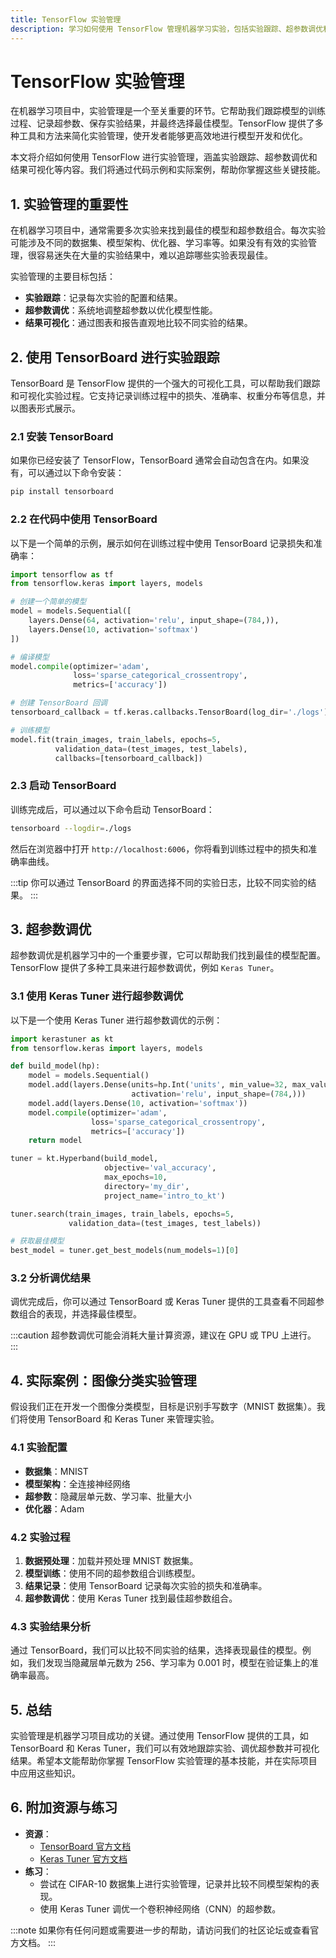 ```yaml
---
title: TensorFlow 实验管理
description: 学习如何使用 TensorFlow 管理机器学习实验，包括实验跟踪、超参数调优和结果可视化。本文适合初学者，提供代码示例和实际案例。
---
```


# TensorFlow 实验管理

在机器学习项目中，实验管理是一个至关重要的环节。它帮助我们跟踪模型的训练过程、记录超参数、保存实验结果，并最终选择最佳模型。TensorFlow 提供了多种工具和方法来简化实验管理，使开发者能够更高效地进行模型开发和优化。

本文将介绍如何使用 TensorFlow 进行实验管理，涵盖实验跟踪、超参数调优和结果可视化等内容。我们将通过代码示例和实际案例，帮助你掌握这些关键技能。

## 1. 实验管理的重要性

在机器学习项目中，通常需要多次实验来找到最佳的模型和超参数组合。每次实验可能涉及不同的数据集、模型架构、优化器、学习率等。如果没有有效的实验管理，很容易迷失在大量的实验结果中，难以追踪哪些实验表现最佳。

实验管理的主要目标包括：
- **实验跟踪**：记录每次实验的配置和结果。
- **超参数调优**：系统地调整超参数以优化模型性能。
- **结果可视化**：通过图表和报告直观地比较不同实验的结果。

## 2. 使用 TensorBoard 进行实验跟踪

TensorBoard 是 TensorFlow 提供的一个强大的可视化工具，可以帮助我们跟踪和可视化实验过程。它支持记录训练过程中的损失、准确率、权重分布等信息，并以图表形式展示。

### 2.1 安装 TensorBoard

如果你已经安装了 TensorFlow，TensorBoard 通常会自动包含在内。如果没有，可以通过以下命令安装：

```bash
pip install tensorboard
```

### 2.2 在代码中使用 TensorBoard

以下是一个简单的示例，展示如何在训练过程中使用 TensorBoard 记录损失和准确率：

```python
import tensorflow as tf
from tensorflow.keras import layers, models

# 创建一个简单的模型
model = models.Sequential([
    layers.Dense(64, activation='relu', input_shape=(784,)),
    layers.Dense(10, activation='softmax')
])

# 编译模型
model.compile(optimizer='adam',
              loss='sparse_categorical_crossentropy',
              metrics=['accuracy'])

# 创建 TensorBoard 回调
tensorboard_callback = tf.keras.callbacks.TensorBoard(log_dir='./logs')

# 训练模型
model.fit(train_images, train_labels, epochs=5, 
          validation_data=(test_images, test_labels),
          callbacks=[tensorboard_callback])
```

### 2.3 启动 TensorBoard

训练完成后，可以通过以下命令启动 TensorBoard：

```bash
tensorboard --logdir=./logs
```

然后在浏览器中打开 `http://localhost:6006`，你将看到训练过程中的损失和准确率曲线。

:::tip
你可以通过 TensorBoard 的界面选择不同的实验日志，比较不同实验的结果。
:::

## 3. 超参数调优

超参数调优是机器学习中的一个重要步骤，它可以帮助我们找到最佳的模型配置。TensorFlow 提供了多种工具来进行超参数调优，例如 `Keras Tuner`。

### 3.1 使用 Keras Tuner 进行超参数调优

以下是一个使用 Keras Tuner 进行超参数调优的示例：

```python
import kerastuner as kt
from tensorflow.keras import layers, models

def build_model(hp):
    model = models.Sequential()
    model.add(layers.Dense(units=hp.Int('units', min_value=32, max_value=512, step=32),
                           activation='relu', input_shape=(784,)))
    model.add(layers.Dense(10, activation='softmax'))
    model.compile(optimizer='adam',
                  loss='sparse_categorical_crossentropy',
                  metrics=['accuracy'])
    return model

tuner = kt.Hyperband(build_model,
                     objective='val_accuracy',
                     max_epochs=10,
                     directory='my_dir',
                     project_name='intro_to_kt')

tuner.search(train_images, train_labels, epochs=5, 
             validation_data=(test_images, test_labels))

# 获取最佳模型
best_model = tuner.get_best_models(num_models=1)[0]
```

### 3.2 分析调优结果

调优完成后，你可以通过 TensorBoard 或 Keras Tuner 提供的工具查看不同超参数组合的表现，并选择最佳模型。

:::caution
超参数调优可能会消耗大量计算资源，建议在 GPU 或 TPU 上进行。
:::

## 4. 实际案例：图像分类实验管理

假设我们正在开发一个图像分类模型，目标是识别手写数字（MNIST 数据集）。我们将使用 TensorBoard 和 Keras Tuner 来管理实验。

### 4.1 实验配置

- **数据集**：MNIST
- **模型架构**：全连接神经网络
- **超参数**：隐藏层单元数、学习率、批量大小
- **优化器**：Adam

### 4.2 实验过程

1. **数据预处理**：加载并预处理 MNIST 数据集。
2. **模型训练**：使用不同的超参数组合训练模型。
3. **结果记录**：使用 TensorBoard 记录每次实验的损失和准确率。
4. **超参数调优**：使用 Keras Tuner 找到最佳超参数组合。

### 4.3 实验结果分析

通过 TensorBoard，我们可以比较不同实验的结果，选择表现最佳的模型。例如，我们发现当隐藏层单元数为 256、学习率为 0.001 时，模型在验证集上的准确率最高。

## 5. 总结

实验管理是机器学习项目成功的关键。通过使用 TensorFlow 提供的工具，如 TensorBoard 和 Keras Tuner，我们可以有效地跟踪实验、调优超参数并可视化结果。希望本文能帮助你掌握 TensorFlow 实验管理的基本技能，并在实际项目中应用这些知识。

## 6. 附加资源与练习

- **资源**：
  - [TensorBoard 官方文档](https://www.tensorflow.org/tensorboard)
  - [Keras Tuner 官方文档](https://keras.io/keras_tuner/)
- **练习**：
  - 尝试在 CIFAR-10 数据集上进行实验管理，记录并比较不同模型架构的表现。
  - 使用 Keras Tuner 调优一个卷积神经网络（CNN）的超参数。

:::note
如果你有任何问题或需要进一步的帮助，请访问我们的社区论坛或查看官方文档。
:::